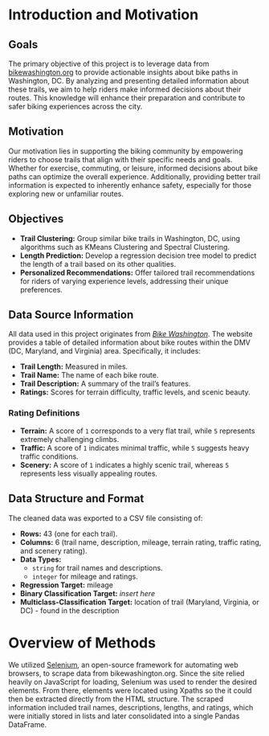 # Introduction and Motivation 

## Goals

The primary objective of this project is to leverage data from [bikewashington.org](http://bikewashington.org) to provide actionable insights about bike paths in Washington, DC. By analyzing and presenting detailed information about these trails, we aim to help riders make informed decisions about their routes. This knowledge will enhance their preparation and contribute to safer biking experiences across the city.

## Motivation

Our motivation lies in supporting the biking community by empowering riders to choose trails that align with their specific needs and goals. Whether for exercise, commuting, or leisure, informed decisions about bike paths can optimize the overall experience. Additionally, providing better trail information is expected to inherently enhance safety, especially for those exploring new or unfamiliar routes.

## Objectives

- **Trail Clustering:** Group similar bike trails in Washington, DC, using algorithms such as KMeans Clustering and Spectral Clustering.
- **Length Prediction:** Develop a regression decision tree model to predict the length of a trail based on its other qualities.
- **Personalized Recommendations:** Offer tailored trail recommendations for riders of varying experience levels, addressing their unique preferences.

## Data Source Information

All data used in this project originates from *[Bike Washington](http://bikewashington.org/routes/all.htm)*. The website provides a table of detailed information about bike routes within the DMV (DC, Maryland, and Virginia) area. Specifically, it includes:

- **Trail Length:** Measured in miles.
- **Trail Name:** The name of each bike route.
- **Trail Description:** A summary of the trail’s features.
- **Ratings:** Scores for terrain difficulty, traffic levels, and scenic beauty.

### Rating Definitions

- **Terrain:** A score of `1` corresponds to a very flat trail, while `5` represents extremely challenging climbs.
- **Traffic:** A score of `1` indicates minimal traffic, while `5` suggests heavy traffic conditions.
- **Scenery:** A score of `1` indicates a highly scenic trail, whereas `5` represents less visually appealing routes.

## Data Structure and Format

The cleaned data was exported to a CSV file consisting of:

- **Rows:** 43 (one for each trail).
- **Columns:** 6 (trail name, description, mileage, terrain rating, traffic rating, and scenery rating).
- **Data Types:** 
  - `string` for trail names and descriptions.
  - `integer` for mileage and ratings.
- **Regression Target:** mileage
- **Binary Classification Target:** *insert here*
- **Multiclass-Classification Target:** location of trail (Maryland, Virginia, or DC) - found in the description


# Overview of Methods

We utilized [Selenium](https://www.selenium.dev/documentation/webdriver/), an open-source framework for automating web browsers, to scrape data from bikewashington.org. Since the site relied heavily on JavaScript for loading, Selenium was used to render the desired elements. From there, elements were located using Xpaths so the it could then be extracted directly from the HTML structure. The scraped information included trail names, descriptions, lengths, and ratings, which were initially stored in lists and later consolidated into a single Pandas DataFrame. 
